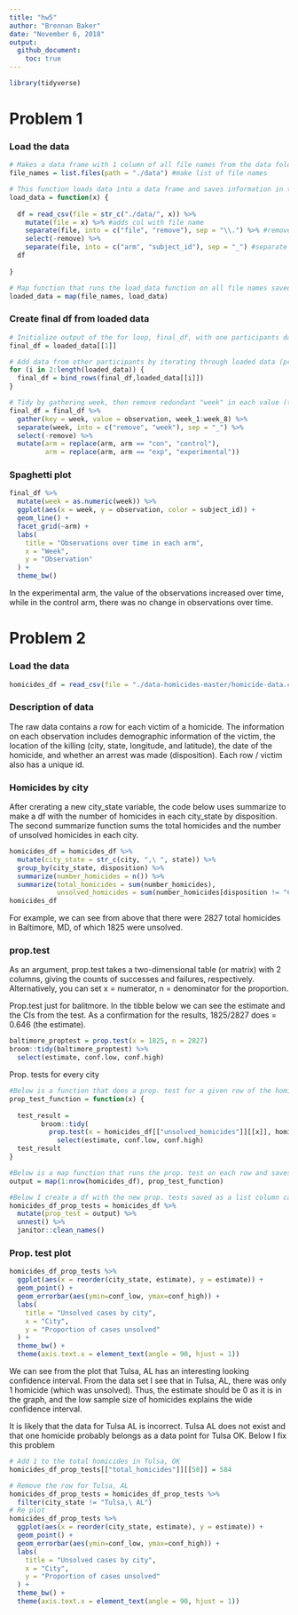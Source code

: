 ```yaml
---
title: "hw5"
author: "Brennan Baker"
date: "November 6, 2018"
output:
  github_document:
    toc: true
---
```


```r
library(tidyverse)
```

# Problem 1

### Load the data

```r
# Makes a data frame with 1 column of all file names from the data folder.
file_names = list.files(path = "./data") #make list of file names

# This function loads data into a data frame and saves information in the name of the file as two columns in the data frame, arm and subject_id.
load_data = function(x) {
  
  df = read_csv(file = str_c("./data/", x)) %>% 
    mutate(file = x) %>% #adds col with file name
    separate(file, into = c("file", "remove"), sep = "\\.") %>% #removes .csv from file col
    select(-remove) %>% 
    separate(file, into = c("arm", "subject_id"), sep = "_") #separate file col into arm and id
  df
  
}

# Map function that runs the load_data function on all file names saved in the file_names df.
loaded_data = map(file_names, load_data)

```

### Create final df from loaded data

```r
# Initialize output of the for loop, final_df, with one participants data
final_df = loaded_data[[1]] 

# Add data from other participants by iterating through loaded data (produced in the map function above) and binding rows to the final_df.
for (i in 2:length(loaded_data)) {
  final_df = bind_rows(final_df,loaded_data[[i]])
}

# Tidy by gathering week, then remove redundant "week" in each value (turn "week_1" into "1")
final_df = final_df %>% 
  gather(key = week, value = observation, week_1:week_8) %>% 
  separate(week, into = c("remove", "week"), sep = "_") %>%
  select(-remove) %>% 
  mutate(arm = replace(arm, arm == "con", "control"),
         arm = replace(arm, arm == "exp", "experimental"))
```

### Spaghetti plot

```r
final_df %>% 
  mutate(week = as.numeric(week)) %>% 
  ggplot(aes(x = week, y = observation, color = subject_id)) +
  geom_line() +
  facet_grid(~arm) +
  labs(
    title = "Observations over time in each arm",
    x = "Week",
    y = "Observation"
  ) + 
  theme_bw()
```

In the experimental arm, the value of the observations increased over time, while in the control arm, there was no change in observations over time. 

# Problem 2

### Load the data

```r
homicides_df = read_csv(file = "./data-homicides-master/homicide-data.csv")
```

### Description of data

The raw data contains a row for each victim of a homicide. The information on each observation includes demographic information of the victim, the location of the killing (city, state, longitude, and latitude), the date of the homicide, and whether an arrest was made (disposition). Each row / victim also has a unique id.

### Homicides by city

After crerating a new city_state variable, the code below uses summarize to make a df with the number of homicides in each city_state by disposition. The second summarize function sums the total homicides and the number of unsolved homicides in each city.
```r
homicides_df = homicides_df %>% 
  mutate(city_state = str_c(city, ",\ ", state)) %>% 
  group_by(city_state, disposition) %>% 
  summarize(number_homicides = n()) %>%
  summarize(total_homicides = sum(number_homicides),
            unsolved_homicides = sum(number_homicides[disposition != "Closed by arrest"]))
homicides_df

```

For example, we can see from above that there were 2827 total homicides in Baltimore, MD, of which 1825 were unsolved.

### prop.test

As an argument, prop.test takes a two-dimensional table (or matrix) with 2 columns, giving the counts of successes and failures, respectively. Alternatively, you can set x = numerator, n = denominator for the proportion. 

Prop.test just for balitmore. In the tibble below we can see the estimate and the CIs from the test. As a confirmation for the results, 1825/2827 does = 0.646 (the estimate).
```r
baltimore_proptest = prop.test(x = 1825, n = 2827)
broom::tidy(baltimore_proptest) %>% 
  select(estimate, conf.low, conf.high)
```

Prop. tests for every city
```r
#Below is a function that does a prop. test for a given row of the homicides_df.
prop_test_function = function(x) {
  
  test_result =
        broom::tidy(
          prop.test(x = homicides_df[["unsolved_homicides"]][[x]], homicides_df[["total_homicides"]][[x]])) %>% 
            select(estimate, conf.low, conf.high)
  test_result
}

#Below is a map function that runs the prop. test on each row and saves the results to a list of lists (output)
output = map(1:nrow(homicides_df), prop_test_function)

#Below I create a df with the new prop. tests saved as a list column called "prop_test." Then I unnest the list column for graphing below.
homicides_df_prop_tests = homicides_df %>%
  mutate(prop_test = output) %>% 
  unnest() %>% 
  janitor::clean_names()

```

### Prop. test plot


```r
homicides_df_prop_tests %>% 
  ggplot(aes(x = reorder(city_state, estimate), y = estimate)) +
  geom_point() +
  geom_errorbar(aes(ymin=conf_low, ymax=conf_high)) +
  labs(
    title = "Unsolved cases by city",
    x = "City",
    y = "Proportion of cases unsolved"
  ) + 
  theme_bw() +
  theme(axis.text.x = element_text(angle = 90, hjust = 1))
```

We can see from the plot that Tulsa, AL has an interesting looking confidence interval. From the data set I see that in Tulsa, AL, there was only 1 homicide (which was unsolved). Thus, the estimate should be 0 as it is in the graph, and the low sample size of homicides explains the wide confidence interval. 

It is likely that the data for Tulsa AL is incorrect. Tulsa AL does not exist and that one homicide probably belongs as a data point for Tulsa OK. Below I fix this problem

```r
# Add 1 to the total homicides in Tulsa, OK
homicides_df_prop_tests[["total_homicides"]][[50]] = 584

# Remove the row for Tulsa, AL
homicides_df_prop_tests = homicides_df_prop_tests %>%
  filter(city_state != "Tulsa,\ AL")
# Re plot
homicides_df_prop_tests %>% 
  ggplot(aes(x = reorder(city_state, estimate), y = estimate)) +
  geom_point() +
  geom_errorbar(aes(ymin=conf_low, ymax=conf_high)) +
  labs(
    title = "Unsolved cases by city",
    x = "City",
    y = "Proportion of cases unsolved"
  ) + 
  theme_bw() +
  theme(axis.text.x = element_text(angle = 90, hjust = 1))
```

